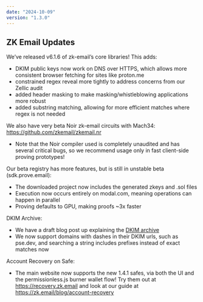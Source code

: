 ```yaml
---
date: "2024-10-09"
version: "1.3.0"
---
```


## ZK Email Updates
We’ve released v6.1.6 of zk-email’s core libraries! This adds:
- DKIM public keys now work on DNS over HTTPS, which allows more consistent browser fetching for sites like proton.me
- constrained regex reveal more tightly to address concerns from our Zellic audit
- added header masking to make masking/whistleblowing applications more robust
- added substring matching, allowing for more efficient matches where regex is not needed

We also have very beta Noir zk-email circuits with Mach34: https://github.com/zkemail/zkemail.nr
- Note that the Noir compiler used is completely unaudited and has several critical bugs, so we recommend usage only in fast client-side proving prototypes!

Our beta registry has more features, but is still in unstable beta (sdk.prove.email): 
- The downloaded project now includes the generated zkeys and .sol files
- Execution now occurs entirely on modal.com, meaning operations can happen in parallel
- Proving defaults to GPU, making proofs ~3x faster

DKIM Archive:
- We have a draft blog post up explaining the [DKIM archive](https://zk.email/blog/archive)
- We now support domains with dashes in their DKIM urls, such as pse.dev, and searching a string includes prefixes instead of exact matches now

Account Recovery on Safe:
- The main website now supports the new 1.4.1 safes, via both the UI and the permissionless.js burner wallet flow! Try them out at https://recovery.zk.email and look at our guide at https://zk.email/blog/account-recovery